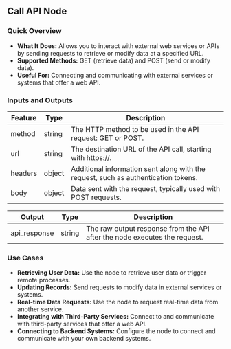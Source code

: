 ## Call API Node

### Quick Overview

- **What It Does:** Allows you to interact with external web services or APIs by sending requests to retrieve or modify data at a specified URL.
- **Supported Methods:** GET (retrieve data) and POST (send or modify data).
- **Useful For:** Connecting and communicating with external services or systems that offer a web API.

### Inputs and Outputs

| Feature | Type   | Description                                                                        |
| ------- | ------ | ---------------------------------------------------------------------------------- |
| method  | string | The HTTP method to be used in the API request: GET or POST.                        |
| url     | string | The destination URL of the API call, starting with https://.                       |
| headers | object | Additional information sent along with the request, such as authentication tokens. |
| body    | object | Data sent with the request, typically used with POST requests.                     |

| Output       | Type   | Description                                                               |
| ------------ | ------ | ------------------------------------------------------------------------- |
| api_response | string | The raw output response from the API after the node executes the request. |

### Use Cases

- **Retrieving User Data:** Use the node to retrieve user data or trigger remote processes.
- **Updating Records:** Send requests to modify data in external services or systems.
- **Real-time Data Requests:** Use the node to request real-time data from another service.
- **Integrating with Third-Party Services:** Connect to and communicate with third-party services that offer a web API.
- **Connecting to Backend Systems:** Configure the node to connect and communicate with your own backend systems.
